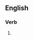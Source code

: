 ==English==

===Verb===
{{head|en|present participle}}

# {{present participle of|perpetrate|lang=en|nocat=1}}